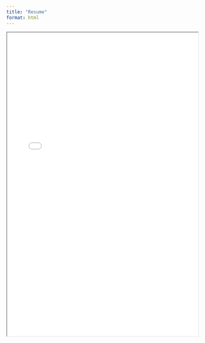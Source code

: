 ```yaml
---
title: "Resume"
format: html
---
```


<iframe src="/mysite/resume/Kehangqin.pdf" width="100%" height="800px"></iframe>
